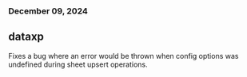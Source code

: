 ### December 09, 2024
## dataxp

Fixes a bug where an error would be thrown when config options was undefined during sheet upsert operations.